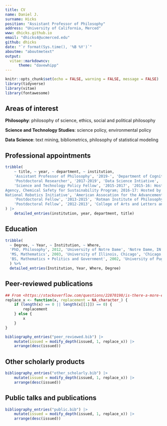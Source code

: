 ```yaml
---
title: CV
name: Daniel J.
surname: Hicks
position: "Assistant Professor of Philosophy"
address: "University of California, Merced"
www: dhicks.github.io
email: "dhicks4@ucmerced.edu"
github: dhicks
date: "`r format(Sys.time(), '%B %Y')`"
aboutme: "aboutmetext"
output: 
  vitae::markdowncv:
      theme: "davewhipp"
---
```


```r
knitr::opts_chunk$set(echo = FALSE, warning = FALSE, message = FALSE)
library(tidyverse)
library(vitae)
library(fontawesome)
```

## Areas of interest

**Philosophy**: 
philosophy of science, ethics, social and political philosophy

**Science and Technology Studies**: 
science policy, environmental policy

**Data Science**: 
text mining, bibliometrics, philosophy of statistical modeling


## Professional appointments

```r
tribble(
    ~ title, ~ year, ~ department, ~ institution, 
    'Assistant Professor of Philosophy', '2019-', 'Department of Cognitive & Information Sciences; Affiliate Faculty, Public Health Graduate Group; Affiliate Faculty, Health Sciences Research Institute', 'University of California, Merced', 
    'Postdoctoral Researcher', '2017-2019', 'Data Science Intiative', 'University of California, Davis', 
    'Science and Technology Policy Fellow', '2015-2017', '2015-16: Hosted by the Environmental Protection
Agency, Chemical Safety for Sustainability Program; 2016-17: Hosted by the National Science Foundation,
National Robotics Initiative', 'American Assocation for the Advancement of Science',
    'Postdoctoral Fellow', '2013-2015', 'Rotman Institute of Philosophy', 'University of Western Ontario', 
    'Postdoctoral Fellow', '2012-2013', 'College of Arts and Letters and Department of Philosophy', 'University of Notre Dame'
) |> 
    detailed_entries(institution, year, department, title)
```

## Education

```r
tribble(
  ~ Degree, ~ Year, ~ Institution, ~ Where,
  'PhD, Philosophy', 2012, 'University of Notre Dame', 'Notre Dame, IN',
  'MS, Mathematics', 2003, 'University of Illinois, Chicago', 'Chicago, IL',
  'BS, Mathematics + Politics and Government', 2002, 'University of Puget Sound', 'Tacoma, WA'
  ) %>% 
  detailed_entries(Institution, Year, Where, Degree)
```


## Peer-reviewed publications

```r
## From <https://stackoverflow.com/questions/22870198/is-there-a-more-efficient-way-to-replace-null-with-na-in-a-list/49539022#49539022>
replace_x <- function(x, replacement = NA_character_) {
    if (length(x) == 0 || length(x[[1]]) == 0) {
        replacement
    } else {
        x
    }
}

bibliography_entries("peer_reviewed.bib") |> 
    mutate(issued = modify_depth(issued, 1, replace_x)) |> 
    arrange(desc(issued))
```

## Other scholarly products

```r
bibliography_entries("other_scholarly.bib") |> 
    mutate(issued = modify_depth(issued, 1, replace_x)) |> 
    arrange(desc(issued))
```

## Public talks and publications

```r
bibliography_entries("public.bib") |> 
    mutate(issued = modify_depth(issued, 1, replace_x)) |> 
    arrange(desc(issued))
```

